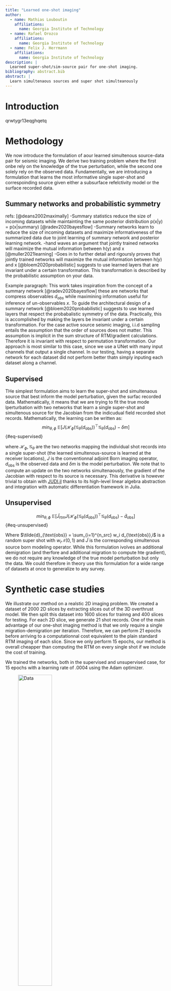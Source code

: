 ```yaml
---
title: "Learned one-shot imaging"
author:
  - name: Mathias Louboutin
    affiliations:
      name: Georgia Institute of Technology
  - name: Rafael Orozco
    affiliations:
      name: Georgia Institute of Technology
  - name: Felix J. Herrmann
    affiliations:
      name: Georgia Institute of Technology
description: | 
  Learned super-shot/sim-source pair for one-shot imaging.
bibliography: abstract.bib
abstract: |
  Learn simultenaous sources and super shot simulteanously
---
```


::: {.hidden}
$$
    \newcommand{\pluseq}{\mathrel{+}=}
$$
:::

# Introduction

qrwtygr13eqghqetq

# Methodology

We now introduce the formulation of aour learned simultenous source-data pair for seismic imaging. We derive two training problem where the first onbe rely on the knowledge of the true perturbation, while the second one solely rely on the observed data. Fundamentally, we are introducing a formulation that learns the most informative single super-shot and correspoinding source given either a subsurface refelctivity model or the surface recorded data. 

## Summary networks and probabilistic symmetry 
refs:
[@deans2002maximally]
-Summary statistics reduce the size of incoming datasets while maintainting the same posterior distribution
 p(x|y) = p(x|summary) 
[@radev2020bayesflow]
-Summary networks learn to reduce the size of incoming datasets and  maximize informativeness of the summarized data due to joint learning of summary network and posterior learning network.
-hand waves an argument that jointly trained networks will maximize the mutual information between h(y) and x 
[@muller2021learning]
-Goes in to further detail and rigoursly proves that jointly trained networks will maximize the mutual information between h(y) and x 
[@bloem2020probabilistic]
suggests to use learned layers that are invariant under a certain transformation. This transformation is described by the probabilistic assumption on your data.

Example paragraph:
This work takes inspiration from the concept of a summary network [@radev2020bayesflow] these are networks that compress observables $d_{obs}$ while maximining information useful for inference of un-observables $x$. To guide the architectural design of a summary network [@bloem2020probabilistic] suggests to use learned layers that respect the probabalistic symmetry of the data. Practically, this is accomplished by making the layers be invariant under a certain transformation.
For the case active source seismic imaging, i.i.d sampling entails the assumption that the order of sources does not matter. This assumption is implicit in the sum structure of RTM/gradient calculations. Therefore it is invariant with respect to permutation transformation. Our approach is most similar to this case, since we use a UNet with many input channels that output a single channel. In our testing, having a separate network for each dataset did not perform better thatn simply inputing each dataset along a channel. 


## Supervised

THe simplest formulation aims to learn the super-shot and simultenaous source that best inform the model perturbation, given the surfac recorded data. Mathematically, it means that we are trying to fit the true mode lperturbation with two networks that learn a single super-shot and simultenous source for the Jacobian from the indicudual field recorded shot records. Mathematically, the learning can be written as:
$$
min_{\theta, \phi} \ \mathbb{E}\left[ J(\mathcal{H}_{\phi}(\mathcal{G}_{\theta}(d_{\text{obs}}))^\top \mathcal{G}_{\theta}(d_{\text{obs}}) - \delta m \right] 
$$ {#eq-supervised}

where $\mathcal{H}_{\phi}, \mathcal{G}_{\theta}$ are the two networks mapping the individual shot records into a single super-shot (the learned simultenous-source is learned at the receiver locations), $J$ is the conventionnal adjoint Born imaging operator, $d_{\text{obs}}$ is the observed data and $\delta m$ is the model perturbation. We note that to compute an update on the two networks simultenaously, the gradient of the Jacobian with respect to its source is necessary. This derivative is however trivial to obtain with [JUDI.jl] thanks to its high-level linear algebra abstraction and integration with automatic differentiation framework in Julia.
 
## Unsupervised



$$
min_{\theta, \phi} \ \mathbb{E}\left[ \tilde{J}_{\text{rtm}} J(\mathcal{H}_{\phi}(\mathcal{G}_{\theta}(d_{\text{obs}}))^\top \mathcal{G}_{\theta}(d_{\text{obs}}) - \tilde{d}_{\text{obs}} \right ]
$$ {#eq-unsupervised}


Where $\tilde{d}_{\text{obs}} = \sum_{i=1}^{n_src} w_i d_{\text{obs}},i$ is a random super shot with $w_i \mathcal{N}(0, 1)$ and $\tilde{J}$ is the corresponding simultenous source born modeling operator. While this formulation ivolves an additional demigration (and therfore and additional migration to compute hte gradient), we do not require any knowledge of the true model perturbation but only the data. We could therefore in theory use this formulation for a wide range of datasets at once to generalize to any survey.

# Synthetic case studies

We illustrate our method on a realstic 2D imaging problem. We created a dataset of 2000 2D slices by extracting slices out of the 3D overthrust model. We then split this dataset into 1600 slices for trainng and 400 slices for testing. For each 2D slice, we generate 21 shot records. One of the main advantage of our one-shot imaging method is that we only require a single migration-demigration per iteration. Therefore, we can perform 21 epochs before arriving to a computationnal cost equivalent to the plain standard RTM imaging of each slice. Since we only perform 15 epochs, our method is overall cheapper than computing the RTM on every single shot if we include the cost of training.


We trained the networks, both in the supervised and unsupervised case, for 15 epochs with a learning rate of $.0004$ using the Adam optimizer.

::: {#fig-sup layout-ncol=2}

![Data](figures/sup-data.png){width=50%}

![RTMs](figures/sup-im.png){width=50%}

Learned super-shot and simultenous sources on a testing slice. We show a shot record and the moirated image with a random supershot and with sequential shots for reference.
:::

::: {#fig-unsup layout-ncol=2}

![Data](figures/unsup-data.png){width=50%}

![RTMs](figures/unsup-im.png){width=50%}

Learned super-shot and simultenous sources on a testing slice. We show a shot record and the moirated image with a random supershot and with sequential shots for reference.
:::

## Code availability

TBD

# Discussion and conclusions


We introduced data-domain learning method that provides high accuracy imagies of the subsurface through one-shot imaging. We trained a network that learns the simultenous source and super-shot that most inform the subsurface from the field recorded data. We showed that we obtain high accuracy images of the subsurface that contain broader frequency range than standard imaging and does not require prior knowledge of the source. Additionnally, the overall computationnal cost of training does not exceed the traditionnal cost of imaging.

# Acknowledgement

This research was carried out with the support of Georgia Research Alliance and partners of the ML4Seismic Center.


### References

::: {#refs}
:::


[TimeProbeSeismic.jl]:https://github.com/slimgroup/TimeProbeSeismic.jl
[JUDI.jl]:https://github.com/slimgroup/JUDI.jl
[Devito]:https://www.devitoproject.org
